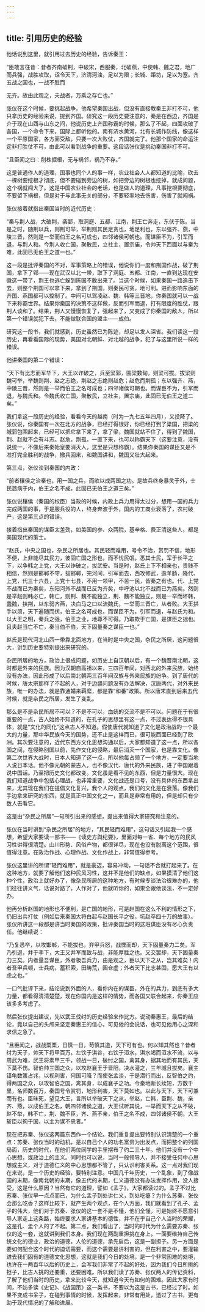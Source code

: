 ```yaml
---
---
---
```

title: 引用历史的经验
---




他话说到这里，就引用过去历史的经验，告诉秦王：

“臣敢言往昔：昔者齐南破荆，中破宋，西服秦，北破燕，中使韩、魏之君，地广而兵强，战胜攻取，诏令天下，济清河浊，足以为限；长城、距坊，足以为塞。齐五战之国也，一战不胜而

无齐。故由此观之，夫战者，万乘之存亡也。”

张仪在这个时候，要挑起战争。他希望秦国出战，但没有直接教秦王非打不可，他只拿历史的经验来说，提到齐国。研究这一段历史要注意的，秦是在西边，齐国是介于现在山西与山东之间，他说历史上齐国称霸的时候，那么了不起，四面攻破了各国，一个命令下来，国际上都听他的。南有济水黄河，北有长城作防线，像这样一个平原国家，各方面受敌，只要一次大败仗，齐国就完了。他那个国家的命运注定非打胜仗不可，由此可以看到战争的重要。这段话张仪是挑动秦国非打不可。

“且臣闻之曰：削株掘根，无与祸邻，祸乃不存。”

这是普通作人的道理，国事也同个人的事一样，农业社会人人都知道的比喻，砍去一棵树要挖根才彻底，但不要碰到旁边的树，如把旁边的树根也挖掉，就成问题，这个祸就闯大了。这是中国农业社会的老话，也是做人的道理，凡事挖根要彻底，不要留下祸根，但是对于与此事无关的部分，不要轻率地去伤害，伤害了就闯祸。

张仪接着就指出秦国当时的近代历史：

“秦与荆人战，大破荆，袭郢，取洞庭、五都、江南，荆王亡奔走，东伏于陈。当是之时，随荆以兵，则荆可举，举荆则其民足贪也，地足利也，东以强齐、燕，中陵三晋，然则是一举而伯王之名可成也，四邻诸侯可朝也。而谋臣不为，引军而退，与荆人和。今荆人收亡国，聚散民，立社主，置宗庙，令帅天下西面以与秦为难，此固已无伯王之道一也。”

这一段是批评秦国的不对，军事策略上的错误，他说你们一度和荆国作战，破了荆国，拿下了郢——现在武汉以北一带，取下了洞庭、五都、江南，一直到达现在安徽这一带了，荆王也逃亡躲到陈国不敢出来了。当这个时候，如果秦国一路追击下去，则整个荆国可以拿下来，拿到了荆国，则秦民可贪，地可利。进而影响东面的齐国、燕国都可以控制了。中间可以驾凌赵、魏、韩等三晋地，你秦国就可以一战下来称霸世界。结果你秦国的决策不这样做，反而引军而退，打有限度的胜仗，跟荆人谈和了。结果，荆人又慢慢恢复了，强起来了，又变成了你秦国的敌人，所以第一个错误就犯下去，不能做联合国的盟主——成伯。

研究这一段书，我们就感到，历史虽然已为陈迹，却足以发人深省。我们读这一段历史，再看看国际的现势，美国对北朝鲜、对北越的战争，犯了与这里所说一样的错误。

他讲秦国的第二个错误：

“天下有比志而军华下，大王以诈破之，兵至梁郭，围梁数旬，则梁可拔。拔梁则魏可举，举魏则荆、赵之志绝，荆赵之志绝则赵危；赵危而荆孤；东以强齐、燕，中陵三晋，然则是一举而伯王之名可成也；四邻诸侯可朝也。而谋臣不为，引军而退，与魏氏和。令魏氏收亡国，聚散民，立社主，置宗庙，此固已无伯王之道二矣。”

我们拿这一段历史的经验，看看今天的越南（时为一九七五年四月），又投降了。张仪说，你秦国有一次在北方的战争，已经打得很好，你已经打到了梁国，把梁的城郭包围起来，已经可以把它拿下来了，拿了梁，魏国就站不住了，得到了魏国，荆、赵就不会有斗志。赵危，荆孤，一直下来，也可以称霸天下（这要注意，没有说统一，不像后来秦始皇要消灭人，这里是只想称霸）。结果你秦国的谋臣又是不准打完全胜利的战争，撤兵回来，和魏国讲和，魏国又壮大起来。

第三点，张仪谈到秦国的内政：

“前者穰侯之治秦也，用一国之兵，而欲以成两国之功。是故兵终身暴灵于外，士民潞病于内，伯王之名不成，此固已无伯王之道三矣。”

张仪说穰侯（秦国的权臣）当政的时候，内政上兵力用得太过分，想用一国的兵力完成两国的事，于是服兵役的人，终身奔波于外，国内的工商业衰落了，农村破产，这是第三点的错误。

接着指出秦国的谋臣太差劲，如美国的参、众两院，基辛格、费正清这些人，都是美国现代的策士。

“赵氏，中央之国也，杂民之所居也。其民轻而难用，号令不治，赏罚不信，地形不便，上非能尽其民力，彼固亡国之形也，而不忧民氓，悉其士民，军于长平之下，以争韩之上党，大王以诈破之，拔武安。当是时，赵氏上下不相亲也，贵贱不相信，然则是邯郸不守，拔邯郸，完河间，引军而去，西攻修武，逾羊肠，降代、上党，代三十六县，上党十七县，不用一领甲，不苦一民，皆秦之有也。代、上党不战而已为秦矣，东阳河外不战而已反为齐矣，中呼池以北不战而已为燕矣。然则是举赵则韩必亡，韩亡，则荆、魏不能独立，荆、魏不能独立，则是一举而坏韩，蠹魏，挟荆，以东弱齐燕，决白马之口以流魏氏，一举而三晋亡，从者败。大王拱手以须，天下遍随而伏，伯王之名可成也，而谋臣不为，引军而退，与赵氏为和。以大王之明，秦兵之强，伯王之业，地尊不可得。乃取欺于亡国，是谋臣之拙也。且夫赵当亡不亡，秦当伯不伯，天下固量秦之谋臣一也。”

赵氏是现代河北山西一带靠北面地方，在当时是中央之国，杂民之所居，这问题很大，讲到历史要特别提出来研究的。

杂民所居的地方，政治上很成问题，如历史上自汉朝以后，有一个魏晋南北朝，这时都是外来的民族。因为汉朝自高祖以来，三四百年间，对西北的外来民族，始终没有办法，因此形成了以后南北朝两三百年间汉族与外来民族的纷争。到了唐代的时候，唐太宗那样了不起的人，对于边疆问题没有办法解决，汉唐两代，对外来民族，唯一的办法，就是靠通婚来羁縻，都是靠“和番”政策。所以唐末直到后来五代时候，就是杂民之所居，发生了变乱。

那么是不是杂民所居不可以？不是不可以，血统的交流不是不可以。问题在于有很重要的一点，古人始终不知道的，在孔子的思想里有这一点，不过表达得不很具体，就是“文化的同化”这点古人不知道。假使唐代就知道了文化是政治战的一个最大的力量，那中华民族今天的国势，还不止是这样而已，很可能西面已经到了欧洲。其次要注意的，近代东西方文化思想沟通以后，大家都知道了这一点，所以各国之间，在侵略别国以前，先作文化的侵略，最后消灭一个国家，也是靠文化。像第二次世界大战时，日本人知道了这一点，所以他每占领了一个地方，一定要当地人说日本话。他不像元朝的蒙古人，也不像汉代、唐代的外来民族，进了中国跟着说中国话。乃至把历史文化都改变。文化虽是看不见的东西，但是力量很大。现在我们知道战争中包括心理战，也非常重要，文化战还是口号，没有具体的东西拿出来，尤其现在我们在提倡文化复兴，我个人的观点，我们的文化是在衰落。像我们手边拿来研究的东西，就是真正中国文化之一，而且是非常有用的，但是却只有少数人去看它。

这是由“杂民之所居”一句所引出来的感想，提出来值得大家研究和注意的。

张仪在当时讲到“杂民之所居”的地方，“其民轻而难用”，这句话又引起我一个感想，希望大家要读一部书——《读史方舆纪要》，里面对每一省、每个地方的民风习性讲得很清楚。山川形势、风俗产物，都很详尽，现在也没有脱离这个范围，很值得注意。在政治作战、心理作战、文化作战上，非常值得参考。

张仪这里讲的所谓“轻而难用”，就是豪迈，容易冲动，一句话不合就打起来了。在这种地方，就要了解他们这种民风习性，这并不是他们的缺点，如果摸清了他们这种个性，政治上就好办了，像杂民所居的这种地方，有时候专谈法治很难办的，他们往往讲义气，话说对路了，人作对了，他就听你的，如果全跟他谈法，不一定好办。

他再分析赵国的地形也不便利，是亡国的地形，可是赵国在这么不利的情形之下，仍旧出兵打仗（例如后来秦国大将白起与赵国长平之役，坑赵卒四十万的故事）。张仪所讲这一段都是讲当时秦国的政策，批评秦国当时的这班谋臣没有尽心负责任。他继续说：

“乃复悉卒，以攻邯郸，不能拔也，弃甲兵怒，战慄而却，天下固量秦力二矣。军乃引退，并于李下，大王又并军而致与战，非能厚胜之也。又交罢却，天下固量秦力三矣。内者量吾谋臣，外者极吾兵力，由是观之，臣以天下之从，岂其难矣！内者吾甲兵顿，士兵病，蓄积索，田畴荒，囷仓虚；外者天下比志甚固，愿大王有以虑之也。”

一口气批评下来，结论说到外面的人，看你内在的谋臣，外在的兵力，到底有多大力量，都看得清清楚楚，现在你国内是这样的情势，而各国又联合起来，你秦王应该多多考虑了。

然后张仪提出建议，先以武王伐纣的历史经验来作比方。说动秦惠王，最后的结论，竟以自己的头颅来坚定秦惠王的信心，可见他的会说话，也可见他用心之深和求信之急了。

“且臣闻之，战战栗栗，日慎一日，苟慎其道，天下可有也。何以知其然也？昔者纣为天子，帅天下将甲百万，左饮于淇谷，右饮于洹水，淇水竭而洹水不流，以与周武为难，武王将素甲三千，领战一日，破纣之国，禽其身，据其地而有其民，天下莫不伤。智伯帅三国之众，以攻赵襄王于晋阳，决水灌之，三年城且拔矣。襄主错龟数策占兆，以视利害，何国可降？而使张孟谈，于是潜行而出，反智伯之约，得两国之众，以攻智伯之国，禽其身，以成襄子之功。今秦地断长续短，方数千里，名师数百万，秦国号令赏罚，地形利害，天下莫如也。以此与天下，天下可兼而有也。臣昧死，望见大王，言所以举破天下之从，举赵，亡韩，臣荆、魏，亲齐、燕，以成伯王之名，朝四邻诸侯之道，大王试听其说，一举而天下之从不破，赵不举，韩不亡，荆、魏不臣，齐、燕不亲，伯王之名不成，四邻诸侯不朝，大王斩臣以徇于国，以主为谋不忠者。”

现在把苏秦、张仪这两篇东西作一个结论。我们重复提出要特别认识清楚的一个重点：苏秦、张仪当时的动机，是以自己个人的功名富贵为出发点，而把整个的列国局面，历史的时代，在他们两位同学的手里摆布了约二三十年。他们并没有一个中心思想，或政治上的主义。同时也可以说，当时一般领导人，并不接受任何中心思想或主义，对于道德仁义的中心思想都不管了，只认识利害关系。这一点对我们现在来说，是一个历史的经验，要特别注意。中国几千年历史，一个乱象，到了像战国的末期，像南北朝的末期，像五代的末期，仁义道德没有办法发挥作用，没人接受，这是什么原因？当然有它的道理，譬如《孟子》，大家都读过的。孟子不过比苏秦、张仪早一点点而已，为什么孟子到处讲仁义，到处吃瘪？为什么苏秦、张仪会那么吃香？这样比较下，就产生两个观点，在个人方面，我们就看到了孔子、孟子的伟大，他们对于苏秦、张仪的这一套不是不懂，他们全懂，可是始终不愿意引导人家走上这条路，始终要求人家讲基本的德性，并不在乎自己个人当时的荣耀，这是孔、孟个人的了不起。第二点，我们看出了，当时的时代为什么需要苏秦、张仪的这一套，这就讲到我们本身。我们现在两副重担挑在身上，一面要维持自己传统文化的德业，政治的道德，人伦的道德，承先启后，这是一副担子。另一方面是要如何配合这个时代的迫切需要，而这个需要是讲利害的，但在利害之中，要灌输进去我们固有的道德文化思想，这就是我们今日的处境，是一个非常困难的处境，也许在一两百年以后的历史上，会写我们非常了不起的好处，因为我们今日所挑的担子，比古人挑的还要重，还要困难。所以我们读了苏秦、张仪两人的传记资料，了解了他们当时的历史，拿来比较今天，就知道今天有如何的困难。因此大家有时间，不妨多读《史记》、《战国策》这一类书，不要以为这是古书，已经过了时。如果不变成书呆子，在碰到事情的时候，发挥起来，非常有用处，透过了古书，更有助于现代情况的了解和进展。